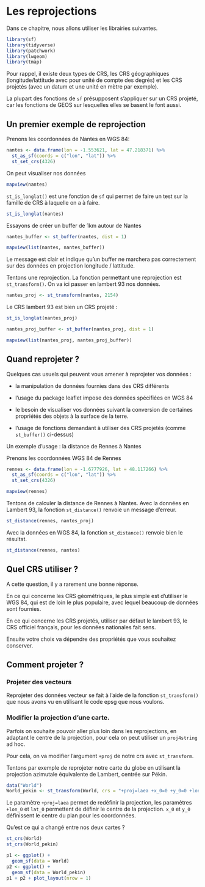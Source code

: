 # Les reprojections

Dans ce chapitre, nous allons utiliser les librairies suivantes.

```r
library(sf)
library(tidyverse)
library(patchwork)
library(lwgeom)
library(tmap)
```


Pour rappel, il existe deux types de CRS, les CRS géographiques (longitude/lattitude avec pour unité de compte des degrés) et les CRS projetés (avec un datum et une unité en mètre par exemple).

La plupart des fonctions de `sf` présupposent s'appliquer sur un CRS projeté, car les fonctions de GEOS sur lesquelles elles se basent le font aussi.

## Un premier exemple de reprojection

Prenons les coordonnées de Nantes en WGS 84: 

```r
nantes <- data.frame(lon = -1.553621, lat = 47.218371) %>%
  st_as_sf(coords = c("lon", "lat")) %>%
  st_set_crs(4326)
```

On peut visualiser nos données

```r
mapview(nantes)
```


`st_is_longlat()` est une fonction de `sf` qui permet de faire un test sur la famille de CRS à laquelle on a à faire.

```r
st_is_longlat(nantes)
```

Essayons de créer un buffer de 1km autour de Nantes

```r
nantes_buffer <- st_buffer(nantes, dist = 1)
```

```r
mapview(list(nantes, nantes_buffer))
```

Le message est clair et indique qu'un buffer ne marchera pas correctement sur des données en projection longitude / lattitude.

Tentons une reprojection. La fonction permettant une reprojection est `st_transform()`.
On va ici passer en lambert 93 nos données.

```r
nantes_proj <- st_transform(nantes, 2154)
```

Le CRS lambert 93 est bien un CRS projeté : 

```r
st_is_longlat(nantes_proj)
```

```r
nantes_proj_buffer <- st_buffer(nantes_proj, dist = 1)
```

```r
mapview(list(nantes_proj, nantes_proj_buffer))
```

## Quand reprojeter ?

Quelques cas usuels qui peuvent vous amener à reprojeter vos données : 

- la manipulation de données fournies dans des CRS différents

- l'usage du package leaflet impose des données spécifiées en WGS 84

- le besoin de visualiser vos données suivant la conversion de certaines propriétés des objets à la surface de la terre.

- l'usage de fonctions demandant à utiliser des CRS projetés (comme `st_buffer()` ci-dessus)

Un exemple d'usage : la distance de Rennes à Nantes

Prenons les coordonnées WGS 84 de Rennes

```r
rennes <- data.frame(lon = -1.6777926, lat = 48.117266) %>%
  st_as_sf(coords = c("lon", "lat")) %>%
  st_set_crs(4326)
```

```r
mapview(rennes)
```

Tentons de calculer la distance de Rennes à Nantes.
Avec la données en Lambert 93, la fonction `st_distance()` renvoie un message d'erreur.

```r
st_distance(rennes, nantes_proj)
```

Avec la données en WGS 84, la fonction `st_distance()` renvoie bien le résultat.

```r
st_distance(rennes, nantes)
```

## Quel CRS utiliser ?

A cette question, il y a rarement une bonne réponse.

En ce qui concerne les CRS géométriques, le plus simple est d'utiliser le WGS 84, qui est de loin le plus populaire, avec lequel beaucoup de données sont fournies.

En ce qui concerne les CRS projetés, utiliser par défaut le lambert 93, le CRS officiel français, pour les données nationales fait sens.

Ensuite votre choix va dépendre des propriétés que vous souhaitez conserver.

## Comment projeter ?

### Projeter des vecteurs

Reprojeter des données vecteur se fait à l'aide de la fonction `st_transform()` que nous avons vu en utilisant le code epsg que nous voulons.

### Modifier la projection d'une carte.

Parfois on souhaite pouvoir aller plus loin dans les reprojections, en adaptant le centre de la projection, pour cela on peut utiliser un `proj4string` ad hoc.

Pour cela, on va modifier l'argument `+proj` de notre crs avec `st_transform`.

Tentons par exemple de reprojeter notre carte du globe en utilisant la projection azimutale équivalente de Lambert, centrée sur Pékin.

```r
data("World")
World_pekin <- st_transform(World, crs = "+proj=laea +x_0=0 +y_0=0 +lon_0=116 +lat_0=40")
```

Le paramètre `+proj=laea` permet de redéfinir la projection, les paramètres `+lon_0` et `lat_0` permettent de définir le centre de la projection. `x_0` et `y_0` définissent le centre du plan pour les coordonnées.

Qu'est ce qui a changé entre nos deux cartes ?

```r
st_crs(World)
st_crs(World_pekin)
```

```r
p1 <- ggplot() +
  geom_sf(data = World)
p2 <- ggplot() +
  geom_sf(data = World_pekin)
p1 + p2 + plot_layout(nrow = 1)
```
